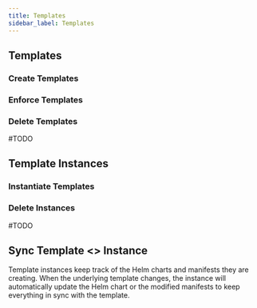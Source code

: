 ```yaml
---
title: Templates
sidebar_label: Templates
---
```




<WhatAreTemplatesFragment/>


## Templates

### Create Templates

<CreateTemplatesFragment/>


### Enforce Templates

<EnforceTemplatesFragment/>


### Delete Templates
#TODO


## Template Instances

<TemplateInstancesFragment/>


### Instantiate Templates

<InstantiateTemplatesFragment/>


### Delete Instances
#TODO


## Sync Template &lt;&gt; Instance
Template instances keep track of the Helm charts and manifests they are creating. When the underlying template changes, the instance will automatically update the Helm chart or the modified manifests to keep everything in sync with the template.
